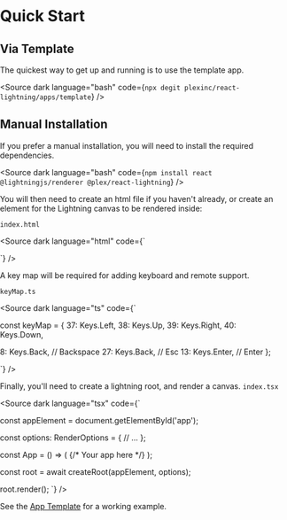 
<Meta title="Getting Started/Quick Start" />

# Quick Start

## Via Template

The quickest way to get up and running is to use the template app.

<Source
  dark
  language="bash"
  code={`
    npx degit plexinc/react-lightning/apps/template
  `}
/>

## Manual Installation

If you prefer a manual installation, you will need to install the required dependencies.

<Source
  dark
  language="bash"
  code={`
  npm install react @lightningjs/renderer @plex/react-lightning
  `}
/>

You will then need to create an html file if you haven't already, or create an
element for the Lightning canvas to be rendered inside:

`index.html`

<Source
  dark
  language="html"
  code={`
<!doctype html>
<html>
  <head>
    <title>React-Lightning Sample App</title>
    <meta charset="UTF-8" />
    <style>
      html,
      body {
        margin: 0;
        padding: 0;
        width: 100vw;
        height: 100vh;
        overflow: hidden;
      }
    </style>
  </head>

  <body>
    <div id="app"></div>
  </body>
</html>
  `}
/>

A key map will be required for adding keyboard and remote support.

`keyMap.ts`

<Source
  dark
  language="ts"
  code={`

const keyMap = {
  37: Keys.Left,
  38: Keys.Up,
  39: Keys.Right,
  40: Keys.Down,

  8: Keys.Back, // Backspace
  27: Keys.Back, // Esc
  13: Keys.Enter, // Enter
};

  `}
/>

Finally, you'll need to create a lightning root, and render a canvas.
`index.tsx`

<Source
  dark
  language="tsx"
  code={`

const appElement = document.getElementById('app');

const options: RenderOptions = {
  // ...
};

const App = () => (
  <Canvas keyMap={keyMap} options={options}>
    {/* Your app here */}
  </Canvas>
);

const root = await createRoot(appElement, options);

root.render(<App />);
`}
/>

See the [App Template](https://github.com/plexinc/react-lightning/tree/main/apps/template) for a
working example.
